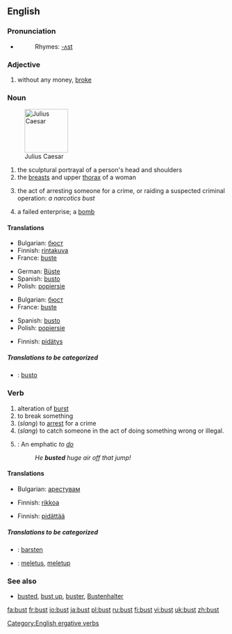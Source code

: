 ==English==

===Pronunciation===
* {{IPA|/'bʌst/}}
*:Rhymes: [[Rhymes:English:-ʌst|-ʌst]]

===Adjective===
{{en-adj-er}}
# {{slang}} without any money, [[broke]]

===Noun===
{{en-noun}}

[[Image:Julius caesar.jpg|thumb|right|100px|Julius Caesar]]
# the sculptural portrayal of a person's head and shoulders
# the [[breast]]s and upper [[thorax]] of a woman
# {{slang}} the act of arresting someone for a crime, or raiding a suspected criminal operation: ''a narcotics bust''
# {{slang}} a failed enterprise; a [[bomb]]

====Translations====
{{trans-top|the sculptural portrayal of a person's head and shoulders}}
*Bulgarian: [[бюст]] {{m}}
*Finnish: [[rintakuva]]
*France: [[buste]]
{{trans-mid}}
*German: [[Büste]] {{f}}
*Spanish: [[busto]] {{m}}
*Polish: [[popiersie]] {{m}}
{{trans-bottom}}

{{trans-top|the breasts and upper thorax of a woman}}
*Bulgarian: [[бюст]] {{m}}
*France: [[buste]]
{{trans-mid}}
*Spanish: [[busto]] {{m}}
*Polish: [[popiersie]] {{m}}
{{trans-bottom}}

{{trans-top|(slang) the act of arresting someone for a crime, or raiding a suspected criminal operation}}
*Finnish: [[pidätys]]
{{trans-mid}}
{{trans-bottom}}

{{trans-top|(slang) a failed enterprise}}
{{trans-mid}}
{{trans-bottom}}

=====Translations to be categorized=====
{{checktrans}}
{{top}}
*{{ttbc|Ido}}: [[busto]]
{{mid}}
{{bottom}}

===Verb===
{{en-verb}}

# alteration of [[burst]]
# to break something
#(''slang'') to [[arrest]] for a crime
#(''slang'') to catch someone in the act of doing something wrong or illegal.
#{{snowboarding}}: An emphatic ''to [[do]]''
#:''He '''busted''' huge air off that jump!''

====Translations====
{{trans-top|alteration of burst}}
{{trans-mid}}
{{trans-bottom}}

{{trans-top|to break something}}
*Bulgarian: [[арестувам]]
{{trans-mid}}
*Finnish: [[rikkoa]]
{{trans-bottom}}

{{trans-top|(slang) to arrest for a crime}}
*Finnish: [[pidättää]]
{{trans-mid}}
{{trans-bottom}}

{{trans-top|(slang) to catch someone in the act of doing something wrong or illegal}}
{{trans-mid}}
{{trans-bottom}}

{{trans-top|(snowboarding): An emphatic to do}}
{{trans-mid}}
{{trans-bottom}}

=====Translations to be categorized=====
{{checktrans}}
{{top}}
*{{ttbc|Dutch}}: [[barsten]]
{{mid}}
*{{ttbc|Indonesian}}: [[letus|meletus]], [[letup|meletup]]
{{bottom}}

===See also===
*[[busted]], [[bust up]], [[buster]], [[Bustenhalter]]

[[Category:English ergative verbs]]

[[fa:bust]]
[[fr:bust]]
[[io:bust]]
[[ja:bust]]
[[pl:bust]]
[[ru:bust]]
[[fi:bust]]
[[vi:bust]]
[[uk:bust]]
[[zh:bust]]
